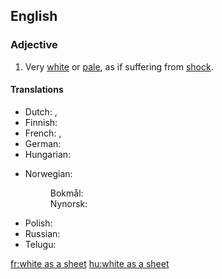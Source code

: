 ==English==

===Adjective===
{{head|en|adjective|head=(as) [[white]] as a [[sheet]]}}

# {{lb|en|simile|said of a human's [[complexion]]}} Very [[white]] or [[pale]], as if suffering from [[shock]].

====Translations====
{{trans-top|pale as if suffering from shock}}
* Dutch: {{t+|nl|spierwit}}, {{t|nl|lijkbleek}}
* Finnish: {{t|fi|[[kalpea]] [[kuin]] [[lakana]]}}
* French: {{t+|fr|blanc comme un linge}}, {{t+|fr|blanc de peur}}
* German: {{t+|de|kreidebleich}}
* Hungarian: {{t+|hu|fehér, mint a fal}}
{{trans-mid}}
* Norwegian:
*: Bokmål: {{t|nb|hvit som et laken}}
*: Nynorsk: {{t|nn|kvit som eit laken}}
* Polish: {{t|pl|biały jak papier|m}}
* Russian: {{t|ru|бе́лый, как мел}} {{qualifier|white as chalk}}
* Telugu: {{t|te|పాలిపోవుట}}
{{trans-bottom}}

[[fr:white as a sheet]]
[[hu:white as a sheet]]